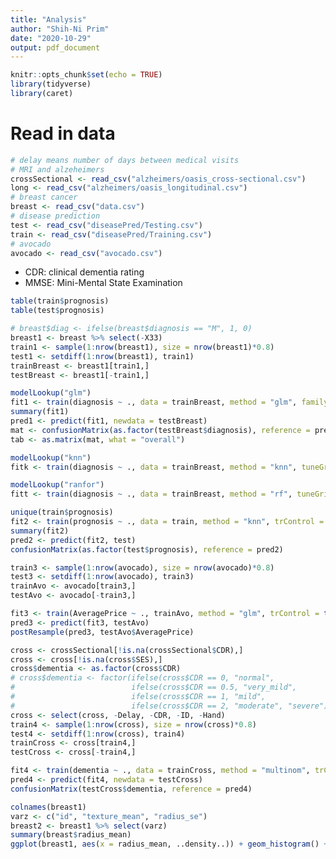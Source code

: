 ```yaml
---
title: "Analysis"
author: "Shih-Ni Prim"
date: "2020-10-29"
output: pdf_document
---
```


```r
knitr::opts_chunk$set(echo = TRUE)
library(tidyverse)
library(caret)
```

# Read in data  

```r
# delay means number of days between medical visits
# MRI and alzeheimers
crossSectional <- read_csv("alzheimers/oasis_cross-sectional.csv")
long <- read_csv("alzheimers/oasis_longitudinal.csv")
# breast cancer
breast <- read_csv("data.csv")
# disease prediction
test <- read_csv("diseasePred/Testing.csv")
train <- read_csv("diseasePred/Training.csv")
# avocado
avocado <- read_csv("avocado.csv")
```

* CDR: clinical dementia rating
* MMSE: Mini-Mental State Examination  

```r
table(train$prognosis)
table(test$prognosis)
```

```r
# breast$diag <- ifelse(breast$diagnosis == "M", 1, 0)
breast1 <- breast %>% select(-X33)
train1 <- sample(1:nrow(breast1), size = nrow(breast1)*0.8)
test1 <- setdiff(1:nrow(breast1), train1)
trainBreast <- breast1[train1,]
testBreast <- breast1[-train1,]

modelLookup("glm")
fit1 <- train(diagnosis ~ ., data = trainBreast, method = "glm", family = "binomial", trControl = trainControl(method = "cv", number = 10))
summary(fit1)
pred1 <- predict(fit1, newdata = testBreast)
mat <- confusionMatrix(as.factor(testBreast$diagnosis), reference = pred1)
tab <- as.matrix(mat, what = "overall")

modelLookup("knn")
fitk <- train(diagnosis ~ ., data = trainBreast, method = "knn", tuneGrid = expand.grid(data.frame(k=5)), trControl = trainControl(method = "cv", number = 10))

modelLookup("ranfor")
fitt <- train(diagnosis ~ ., data = trainBreast, method = "rf", tuneGrid = expand.grid(data.frame(mtry=5)), trControl = trainControl(method = "cv", number = 10))
```

```r
unique(train$prognosis)
fit2 <- train(prognosis ~ ., data = train, method = "knn", trControl = trainControl(method = "cv", number = 10), tuneGrid = expand.grid(data.frame(k = 2:10)))
summary(fit2)
pred2 <- predict(fit2, test)
confusionMatrix(as.factor(test$prognosis), reference = pred2)
```



```r
train3 <- sample(1:nrow(avocado), size = nrow(avocado)*0.8)
test3 <- setdiff(1:nrow(avocado), train3)
trainAvo <- avocado[train3,]
testAvo <- avocado[-train3,]

fit3 <- train(AveragePrice ~ ., trainAvo, method = "glm", trControl = trainControl(method = "cv", number = 10))
pred3 <- predict(fit3, testAvo)
postResample(pred3, testAvo$AveragePrice)
```


```r
cross <- crossSectional[!is.na(crossSectional$CDR),]
cross <- cross[!is.na(cross$SES),]
cross$dementia <- as.factor(cross$CDR)
# cross$dementia <- factor(ifelse(cross$CDR == 0, "normal",
#                          ifelse(cross$CDR == 0.5, "very_mild",
#                          ifelse(cross$CDR == 1, "mild",
#                          ifelse(cross$CDR == 2, "moderate", "severe")))))
cross <- select(cross, -Delay, -CDR, -ID, -Hand)
train4 <- sample(1:nrow(cross), size = nrow(cross)*0.8)
test4 <- setdiff(1:nrow(cross), train4)
trainCross <- cross[train4,]
testCross <- cross[-train4,]

fit4 <- train(dementia ~ ., data = trainCross, method = "multinom", trControl = trainControl(method = "cv", number = 10), na.action = na.pass)
pred4 <- predict(fit4, newdata = testCross)
confusionMatrix(testCross$dementia, reference = pred4)
```

```r
colnames(breast1)
varz <- c("id", "texture_mean", "radius_se")
breast2 <- breast1 %>% select(varz)
summary(breast$radius_mean)
ggplot(breast1, aes(x = radius_mean, ..density..)) + geom_histogram() + geom_density()
```

